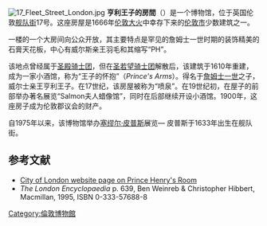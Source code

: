 {{coord|51|30|50|N|0|6|39|W|type:landmark_region:GB|display=title}}
[[File:17_Fleet_Street_London.jpg|thumb]]
'''亨利王子的房間'''（{{lang-en|Prince Henry's Room}}）是一个博物馆，位于英国伦敦[[舰队街|舰队街]]17号。这座房屋是1666年[[伦敦大火|伦敦大火]]中幸存下来的[[伦敦市|伦敦市]]少数建筑之一。

一楼的一个大房间向公众开放，其主要特点是罕见的詹姆士一世时期的装饰精美的石膏天花板，中心有威尔斯亲王羽毛和其缩写“PH”。

该地点曾经属于[[圣殿骑士团|圣殿骑士团]]，但在[[医院骑士团|圣若望骑士团]]解散后，该建筑于1610年重建，成为一家小酒馆，称为“王子的怀抱”（''Prince's Arms''）。得名于[[詹姆士一世_(英格兰)|詹姆士一世]]之子，威尔士亲王亨利王子。在17世纪，该房屋被称为“喷泉”。在19世纪初，在屋子的前部举办著名展览“Salmon夫人蜡像馆”，同时在后部继续开设小酒馆。1900年，这座房子成为伦敦郡议会的财产。

自1975年以来，该博物馆举办[[塞缪尔·皮普斯|塞缪尔·皮普斯]]展览— 皮普斯于1633年出生在舰队街。

==参考文献==
*[https://web.archive.org/web/20110803181849/http://www.cityoflondon.gov.uk/Corporation/LGNL_Services/Leisure_and_culture/Local_history_and_heritage/Buildings_within_the_City/prince_henrys.htm City of London website page on Prince Henry's Room]
*''The London Encyclopaedia'' p. 639, Ben Weinreb & Christopher Hibbert, Macmillan, 1995, ISBN 0-333-57688-8

[[Category:倫敦博物館|Category:倫敦博物館]]